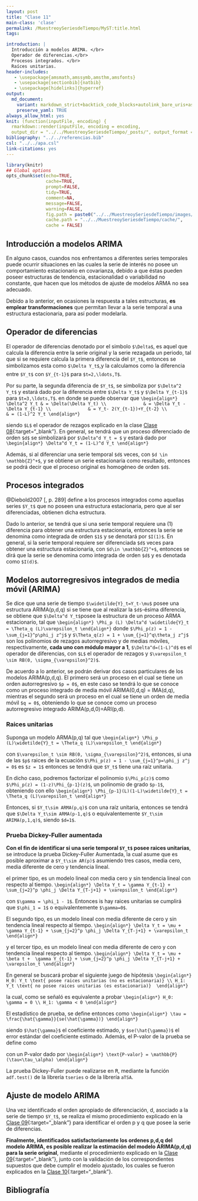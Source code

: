 ```yaml
---
layout: post
title: "Clase 11"
main-class: 'clase'
permalink: /MuestreoySeriesdeTiempo/MyST:title.html
tags:

introduction: |
  Introducción a modelos ARIMA. </br>
  Operador de diferencias.</br>
  Procesos integrados. </br>
  Raíces unitarias.
header-includes:
   - \usepackage{amsmath,amssymb,amsthm,amsfonts}
   - \usepackage[sectionbib]{natbib}
   - \usepackage[hidelinks]{hyperref}
output:
  md_document:
    variant: markdown_strict+backtick_code_blocks+autolink_bare_uris+ascii_identifiers+tex_math_single_backslash
    preserve_yaml: TRUE
always_allow_html: yes   
knit: (function(inputFile, encoding) {
  rmarkdown::render(inputFile, encoding = encoding,
  output_dir = "../../MuestreoySeriesdeTiempo/_posts/", output_format = "all"  ) })
bibliography: "../../referencias.bib"
csl: "../../apa.csl"
link-citations: yes
---
```


```r
library(knitr)
## Global options
opts_chunk$set(echo=TRUE,
               cache=TRUE,
               prompt=FALSE,
               tidy=TRUE,
               comment=NA,
               message=FALSE,
               warning=FALSE,
               fig.path = paste0("../../MuestreoySeriesdeTiempo/images/", "Clase11"),
               cache.path = "../../MuestreoySeriesdeTiempo/cache/",
               cache = FALSE)
```

## Introducción a modelos ARIMA
En alguno casos, cuandos nos enfrentamos a diferentes series temporales puede ocurrir situaciones en las cuales la serie de interés no posee un comportamiento estacionario en covarianza, debido a que éstas pueden poseer estructuras de tendencia, estacionalidad o variabilidad no constante, que hacen que los métodos de ajuste de modelos ARMA no sea adecuado.

<!-- Hay que meter transformación log y box-cox, mediante las funciones lambda = BoxCox.lambda(BD$GasEspaña) y BoxCox(BD$GasEspaña, lambda = lambda)  de la librería forecast-->

Debido a lo anterior, en ocasiones la respuesta a tales estructuras, **es emplear transformaciones** que permitan llevar a la serie temporal a una estructura estacionaria, para así poder modelarla.

## Operador de diferencias
El operador de diferencias denotado por el simbolo `$\Delta$`, es aquel que calcula la diferencia entre la serie original y la serie rezagada un periodo, tal que si se requiere calcula la primera diferencia del `$Y_t$`, entonces se simbolizamos esta como `$\Delta Y_t$`,y la calculamos como la diferencia entre `$Y_t$` con `$Y_{t-1}$` para `$t=2,\ldots,T$`.

Por su parte, la segunda diferencia de `$Y_t$`, se simboliza por `$\Delta^2 Y_t$` y estará dado por la diferencia entre `$\Delta Y_t$` y `$\Delta Y_{t-1}$` para `$t=3,\ldots,T$`. en donde se puede observar que
`\begin{align*}
\Delta^2 Y_t & = \Delta(\Delta Y_t) \\
             & = \Delta Y_t - \Delta Y_{t-1} \\
             & = Y_t- 2(Y_{t-1})+Y_{t-2} \\
             & = (1-L)^2 Y_t
\end{align*}`

siendo `$L$` el operador de rezagos explicado en la clase [Clase 08](https://jiperezga.github.io/MuestreoySeriesdeTiempo/MySTClase_08.html){:target="_blank"}. En general, se tendrá que un proceso diferenciado de orden `$d$` se simbolizará por `$\Delta^d Y_t = $` y estará dado por 
`\begin{align*}
\Delta^d Y_t = (1-L)^d Y_t
\end{align*}`

Además, si al diferenciar una serie temporal `$d$` veces, con `$d \in \mathbb{Z}^+$`, y se obtiene un serie estacionaria como resultado, entonces se podrá decir que el proceso original es homogéneo de orden `$d$`.

<!-- Por ejemplo, el proceso $Y_t = \beta_0 + \beta_1t + \varepsilon_t$, siendo $\varepsilon_t$ estacionario, entonces se tendrá que `$Y_t$` es un proceso homogéneo de orden 1, ya que al diferenciarlo se tendrá que 
`\begin{align*}
\Delta Y_t & = \Delta Y_t - \Delta Y_{t-1} \\
           & = \beta_0 + \beta_1t + \varepsilon_t - [\beta_0 + \beta_1(t-1) + \varepsilon_{t-1}]
           & = \beta_1 + \varepsilon_{t} - \varepsilon_{t-1}
           & = \beta_1 + U_t
\end{align*}`
donde $U_t = \varepsilon_{t} - \varepsilon_{t-1}$ es estacionario. Además, si $\varepsilon_t$ es ruido blanco entones $\Delta Y_t$ es un proceso MA(1) de media $\beta_1$ y con parámetro $\theta = -1$. En general, procesos generados como una tendencia polinómica de orden $d$ más un proceso estacionario cualquiera $\varepsilon_t$, será homogéneo de orden d:
`\begin{align*}
Y_t = \beta_0 + \beta_1t + beta_2t^2 + \ldots + beta_dt^d + \varepsilon_t 
\end{align*}`
con \varepsilon_t un proceso estacionario.

En el caso de un proceso $Y_t = \beta_0 + \beta_1t + \beta_2t^2 + \varepsilon_t$ con $\varepsilon_t$ estacionario y de media cero, entonces 
`\begin{align*}
\Delta Y_t & = \beta_0 + \beta_1t + \beta_2t^2 + \varepsilon_t - [\beta_0 + \beta_1(t-1) + \beta_2(t-1)^2  + \varepsilon_{t-1}]
           & = (\beta_1 - \beta_2) + 2\beta_2t + \varepsilon_{t} - \varepsilon_{t-1}
           & = (\beta_1 - \beta_2) + 2\beta_2t + U_t
\end{align*}`

En donde se observa que \Delta Y_t no es un proceso estacionario. Ahora si calculamos la segunda diferencia
`\begin{align*}
\Delta^2 Y_t & = (\beta_1 - \beta_2) + 2\beta_2t + U_t - [(\beta_1 - \beta_2) + 2\beta_2(t-1) + U_{t-1}]
           & = 2\beta_2 + U_{t} - U_{t-1}
           & = 2\beta_2 + W_{t}
\end{align*}`

siendo, $\Delta^2 Y_t$ es un proceso estacionario, y $W_{t} = \varepsilon_t - 2\varepsilon_{t-1} + \varepsilon_{t-2}$ . Además, si $\varepsilon_t$ es ruido blanco, se tendrá que  $\Delta^2 Y_t$ es un proceso MA(2) de media dada y parámetros $\theta_1 = -2$ y $\theta_2 = 1$.
-->

## Procesos integrados
@Diebold2007[, p. 289] define a los procesos integrados como aquellas series `$Y_t$` que no poseen una estructura estacionaria, pero que al ser diferenciadas, obtienen dicha estructura.

Dado lo anterior, se tendrá que si una serie temporal requiere una (1) diferencia para obtener una estructura estacionaria, entonces la serie se denomina como integrada de orden `$1$` y se denotará por `$I(1)$`. En general, si la serie temporal requiere ser diferenciada `$d$` veces para obtener una estructura estacionaria, con `$d\in \mathbb{Z}^+$`, entonces se dirá que la serie se denomina como integrada de orden `$d$` y es denotada como `$I(d)$`.

## Modelos autorregresivos integrados de media móvil (ARIMA)
Se dice que una serie de tiempo `$\widetilde{Y}_t=Y_t-\mu$` posee una estructura ARIMA(p,d,q) si se tiene que al realizar la `$d$`-ésima diferencia, se obtiene que `$\Delta^d Y_t$`posee la estructura de un proceso ARMA estacionario, tal que
`\begin{align*}
\Phi_p (L) \Delta^d \widetilde{Y}_t = \Theta_q (L)\varepsilon_t
\end{align*}`
donde `$\Phi_p(z) = 1 - \sum_{j=1}^p\phi_j z^j$` y `$\Theta_q(z) = 1 + \sum_{j=1}^q\theta_j z^j$` son los polinomios de rezagos autorregresivo y de medias móviles, respectivamente, **cada uno con módulo mayor a 1**, `$\Delta^d=(1-L)^d$` es el operador de diferencias, con `$L$` el operador de rezagos y `$\varepsilon_t \sim RB(0, \sigma_{\varepsilon}^2)$`.

De acuerdo a lo anterior, se podrán derivar dos casos particulares de los modelos ARIMA(p,d,q). El primero será un proceso en el cual se tiene un orden autorregresivo `$p = 0$`, en este caso se tendrá lo que se conoce como un proceso integrado de media móvil ARIMA(0,d,q) = IMA(d,q), mientras el segundo será un proceso en el cual se tiene un orden de media móvil `$q = 0$`, obteniendo lo que se conoce como un proceso autorregresivo integrado ARIMA(p,d,0)=ARI(p,d).

### Raices unitarias
Suponga un modelo ARMA(p,q) tal que 
`\begin{align*}
\Phi_p (L)\widetilde{Y}_t = \Theta_q (L)\varepsilon_t
\end{align*}`

con `$\varepsilon_t \sim RB(0, \sigma_{\varepsilon}^2)$`, entonces, si una de las `$p$` raices de la ecuación `$\Phi_p(z) = 1 - \sum_{j=1}^p=\phi_j z^j = 0$` es `$z = 1$` entonces se tendrá que `$Y_t$` tiene una raíz unitaria.

En dicho caso, podremos factorizar el polinomio `$\Phi_p(z)$` como `$\Phi_p(z) = (1-z)\Phi_{p-1}(z)$`, un polinomio de grado `$p-1$`, obteniendo con ello
`\begin{align*}
\Phi_{p-1}(L)(1-L)\widetilde{Y}_t = \Theta_q (L)\varepsilon_t
\end{align*}`

Entonces, si `$Y_t\sim ARMA(p,q)$` con una raíz unitaria, entonces se tendrá que `$\Delta Y_t\sim ARMA(p-1,q)$` o equivalentemente `$Y_t\sim ARIMA(p,1,q)$`, siendo `$d=1$`.

<!-- Ver Econometría Financiera Norman página 282 para ejemplo. -->

### Prueba Dickey-Fuller aumentada
**Con el fin de identificar si una serie temporal `$Y_t$` posee raices unitarias**, se introduce la prueba Dickey-Fuller Aumentada, la cual asume que es posible aproximar a `$Y_t\sim AR(p)$` asumiendo tres casos, media cero, media diferente de cero y tendencia lineal.

el primer tipo, es un modelo lineal con media cero y sin tendencia lineal con respecto al tiempo.
`\begin{align*}
\Delta Y_t = \gamma Y_{t-1} + \sum_{j=2}^p \phi_j \Delta Y_{T-j+1} + \varepsilon_t
\end{align*}`

con `$\gamma = \phi_1 - 1$`. Entonces is hay raices unitarias se cumplirá que `$\phi_1 = 1$` o equivalentemente `$\gamma=0$`.

El segundo tipo, es un modelo lineal con media diferente de cero y sin tendencia lineal respecto al tiempo.
`\begin{align*}
\Delta Y_t = \mu + \gamma Y_{t-1} + \sum_{j=2}^p \phi_j \Delta Y_{T-j+1} + \varepsilon_t
\end{align*}`

y el tercer tipo, es un modelo lineal con media diferente de cero y con tendencia lineal respecto al tiempo.
`\begin{align*}
\Delta Y_t = \mu + \beta t +  \gamma Y_{t-1} + \sum_{j=2}^p \phi_j \Delta Y_{T-j+1} + \varepsilon_t
\end{align*}`

En general se buscará probar el siguiente juego de hipótesis 
`\begin{align*}
H_0: Y_t \text{ posee raices unitarias (no es estacionaria)} \\
H_1: Y_t \text{ no posee raices unitarias (es estacionaria)} 
\end{align*}`

la cual, como se señaló es equivalente a probar 
`\begin{align*}
H_0: \gamma = 0 \\
H_1: \gamma < 0
\end{align*}`

El estadístico de prueba, se define entonces como
`\begin{align*}
\tau = \frac{\hat{\gamma}}{se(\hat{\gamma})}
\end{align*}`

siendo `$\hat{\gamma}$` el coeficiente estimado, y `$se(\hat{\gamma})$` el error estándar del coeficiente estimado. Además, el P-valor de la prueba se define como

con un P-valor dado por
`\begin{align*}
\text{P-valor} = \mathbb{P}(\tau<\tau_\alpha)
\end{align*}`

La prueba Dickey-Fuller puede realizarse en <tt>R</tt>, mediante la función `adf.test()` de la librería `tseries` o de la librería `aTSA`.

<!-- Agregar prueba dickey-fuller mediante la función adfTest() de la librería fUnitRoots y tal vez la función nsdiffs() de la librería forecast-->


## Ajuste de modelo ARIMA
Una vez identificado el orden apropiado de diferenciación, d, asociado a la serie de tiempo `$Y_t$`, se realiza el mismo procedimiento explicado en la [Clase 09](https://jiperezga.github.io/MuestreoySeriesdeTiempo/MySTClase_09.html){:target="_blank"} para identificar el orden p y q que posee la serie de diferencias. 

**Finalmente, identificados satisfactoriamente los ordenes p,d,q del modelo ARIMA, es posible realizar la estimación del modelo ARIMA(p,d,q) para la serie original**, mediante el procedimiento explicado en la [Clase 09](https://jiperezga.github.io/MuestreoySeriesdeTiempo/MySTClase_09.html){:target="_blank"}, junto con la validación de los correspondientes supuestos que debe cumplir el modelo ajustado, los cuales se fueron explicados en la [Clase 10](https://jiperezga.github.io/MuestreoySeriesdeTiempo/MySTClase_10.html){:target="_blank"}.

## Bibliografía
